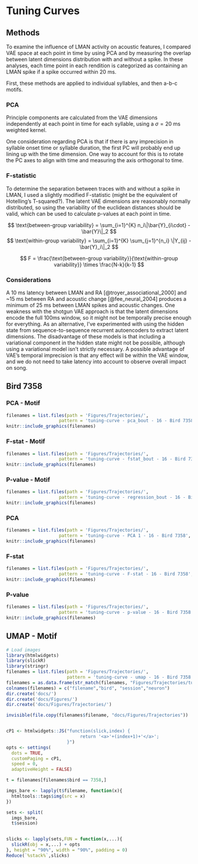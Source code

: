 # Tuning Curves



## Methods

To examine the influence of LMAN activity on acoustic features, I compared VAE space at each point in time by using PCA and by measuring the overlap between latent dimensions distribution with and without a spike. In these analyses, each time point in each rendition is categorized as containing an LMAN spike if a spike occurred within 20 ms.

First, these methods are applied to individual syllables, and then a-b-c motifs.

### PCA

Principle components are calculated from the VAE dimensions independently at each point in time for each syllable, using a $\sigma=20\text{ ms}$ weighted kernel.

One consideration regarding PCA is that if there is any imprecision in syllable onset time or syllable duration, the first PC will probably end up lining up with the time dimension. One way to account for this is to rotate the PC axes to align with time and measuring the axis orthogonal to time.

### F-statistic

To determine the separation between traces with and without a spike in LMAN, I used a slightly modified F-statistic (might be the equivalent of Hotelling's T-squared?). The latent VAE dimensions are reasonably normally distributed, so using the variability of the euclidean distances should be valid, which can be used to calculate p-values at each point in time.

$$
\text{between-group variability} = \sum_{i=1}^{K} n_i\|\bar{Y}_{i\cdot} - \bar{Y}\|_2
$$
$$
\text{within-group variability} = \sum_{i=1}^{K} \sum_{j=1}^{n_i} \|Y_{ij} - \bar{Y}_i\|_2
$$

$$
F = \frac{\text{between-group variability}}{\text{within-group variability}} \times \frac{N-k}{k-1}
$$

### Considerations

A 10 ms latency between LMAN and RA [@troyer_associational_2000] and ~15 ms between RA and acoustic change [@fee_neural_2004] produces a minimum of 25 ms between LMAN spikes and acoustic changes. One weakness with the shotgun VAE approach is that the latent dimensions encode the full 100ms window, so it might not be temporally precise enough for everything. As an alternative, I've experimented with using the hidden state from sequence-to-sequence recurrent autoencoders to extract latent dimensions. The disadvantage of these models is that including a variational component in the hidden state might not be possible, although using a variational model isn't strictly necessary. A possible advantage of VAE's temporal imprecision is that any effect will be within the VAE window, and we do not need to take latency into account to observe overall impact on song.


## Bird 7358 {.panelset}


### PCA - Motif
```r
filenames = list.files(path = 'Figures/Trajectories/', 
                    pattern = 'tuning-curve - pca_bout - 16 - Bird 7358', full.names = T)
knitr::include_graphics(filenames)
```


### F-stat - Motif
```r
filenames = list.files(path = 'Figures/Trajectories/', 
                    pattern = 'tuning-curve - fstat_bout - 16 - Bird 7358', full.names = T)
knitr::include_graphics(filenames)
```


### P-value - Motif

```r
filenames = list.files(path = 'Figures/Trajectories/', 
                    pattern = 'tuning-curve - regression_bout - 16 - Bird 7358', full.names = T)
knitr::include_graphics(filenames)
```

### PCA
```r

filenames = list.files(path = 'Figures/Trajectories/', 
                    pattern = 'tuning-curve - PCA 1 - 16 - Bird 7358', full.names = T)
knitr::include_graphics(filenames)
```

### F-stat
```r
filenames = list.files(path = 'Figures/Trajectories/', 
                    pattern = 'tuning-curve - F-stat - 16 - Bird 7358', full.names = T)
knitr::include_graphics(filenames)
```

### P-value
```r
filenames = list.files(path = 'Figures/Trajectories/', 
                    pattern = 'tuning-curve - p-value - 16 - Bird 7358', full.names = T)
knitr::include_graphics(filenames)
```


## UMAP - Motif


```r

# Load images 
library(htmlwidgets)
library(slickR)
library(stringr)
filenames = list.files(path = 'Figures/Trajectories/',
                       pattern = 'tuning-curve - umap - 16 - Bird 7358', full.names = T)
filenames = as.data.frame(str_match(filenames, "Figures/Trajectories/tuning-curve - umap - 16 - Bird (\\d+) - Session (\\d+) - unit (\\d+).png"))
colnames(filenames) = c("filename","bird", "session","neuron")
dir.create('docs/')
dir.create('docs/Figures/')
dir.create('docs/Figures/Trajectories/')

invisible(file.copy(filenames$filename, "docs/Figures/Trajectories"))


cP1 <- htmlwidgets::JS("function(slick,index) {
                            return '<a>'+(index+1)+'</a>';
                       }")
opts <- settings(
  dots = TRUE,
  customPaging = cP1,
  speed = 0,
  adaptiveHeight = FALSE)

t = filenames[filenames$bird == 7358,]

imgs_bare <- lapply(t$filename, function(x){
  htmltools::tags$img(src = x)
})

sets <- split(
  imgs_bare,
  t$session)


slicks <- lapply(sets,FUN = function(x,...){
  slickR(obj = x,...) + opts
}, height = "90%", width = "90%", padding = 0)
Reduce(`%stack%`,slicks)


```


